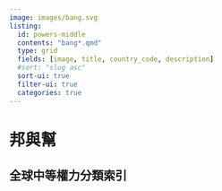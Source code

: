 ```yaml
---
image: images/bang.svg
listing:
  id: powers-middle
  contents: "bang*.qmd"
  type: grid 
  fields: [image, title, country_code, description] 
  #sort: "slug asc" 
  sort-ui: true
  filter-ui: true
  categories: true
---
```


# 邦與幫

## 全球中等權力分類索引
